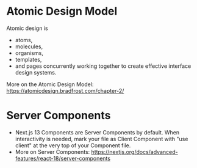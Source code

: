 # Atomic Design Model

Atomic design is

- atoms,
- molecules,
- organisms,
- templates,
- and pages concurrently working together to create effective interface design systems.

More on the Atomic Design Model: https://atomicdesign.bradfrost.com/chapter-2/

# Server Components

- Next.js 13 Components are Server Components by default. When interactivity is needed, mark your file as Client Component with "use client" at the very top of your Component file.
- More on Server Components: https://nextjs.org/docs/advanced-features/react-18/server-components
